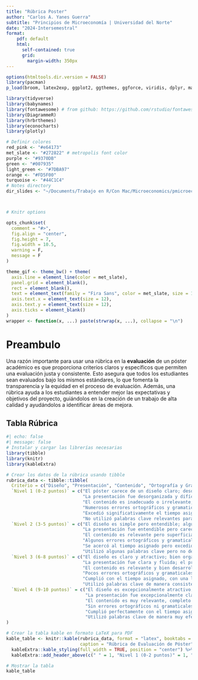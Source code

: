 ```yaml
---
title: "Rúbrica Poster"
author: "Carlos A. Yanes Guerra"
subtitle: "Principios de Microeconomía | Universidad del Norte"
date: "2024-Intersemestral"
format:
    pdf: default
    html: 
      self-contained: true
      grid: 
        margin-width: 350px
---
```


```r
options(htmltools.dir.version = FALSE)
library(pacman)
p_load(broom, latex2exp, ggplot2, ggthemes, ggforce, viridis, dplyr, magrittr, knitr, parallel, gapminder, flextable)

library(tidyverse)
library(babynames)
library(fontawesome) # from github: https://github.com/rstudio/fontawesome
library(DiagrammeR)
library(hrbrthemes)
library(econocharts)
library(plotly)

# Definir colores
red_pink <- "#e64173"
met_slate <- "#272822" # metropolis font color 
purple <- "#9370DB"
green <- "#007935"
light_green <- "#7DBA97"
orange <- "#FD5F00"
turquoise <- "#44C1C4"
# Notes directory
dir_slides <- "~/Documents/Trabajo en R/Con Mac/Microeconomics/pmicroeconomics/Files/Clase 1/"



# Knitr options

opts_chunk$set(
  comment = "#>",
  fig.align = "center",
  fig.height = 7,
  fig.width = 10.5,
  warning = F,
  message = F
)

theme_gif <- theme_bw() + theme(
  axis.line = element_line(color = met_slate),
  panel.grid = element_blank(),
  rect = element_blank(),
  text = element_text(family = "Fira Sans", color = met_slate, size = 17),
  axis.text.x = element_text(size = 12),
  axis.text.y = element_text(size = 12),
  axis.ticks = element_blank()
)
wrapper <- function(x, ...) paste(strwrap(x, ...), collapse = "\n")
```

# Preambulo
Una razón importante para usar una rúbrica en la **evaluación** de un póster académico es que proporciona criterios claros y específicos que permiten una evaluación justa y consistente. Esto asegura que todos los estudiantes sean evaluados bajo los mismos estándares, lo que fomenta la transparencia y la equidad en el proceso de evaluación. Además, una rúbrica ayuda a los estudiantes a entender mejor las expectativas y objetivos del proyecto, guiándolos en la creación de un trabajo de alta calidad y ayudándolos a identificar áreas de mejora.

## Tabla Rúbrica

```r
#| echo: false
#| message: false
# Instalar y cargar las librerías necesarias
library(tibble)
library(knitr)
library(kableExtra)

# Crear los datos de la rúbrica usando tibble
rubrica_data <- tibble::tibble(
  Criterio = c("Diseño", "Presentación", "Contenido", "Ortografía y Gramática", "Manejo del Tiempo", "Uso de Palabras Clave"),
  `Nivel 1 (0-2 puntos)` = c("El póster carece de un diseño claro; desorganizado y difícil de leer.",
                             "La presentación fue desorganizada y difícil de seguir; falta de confianza.",
                             "El contenido es inadecuado o irrelevante; falta de profundidad en el tema.",
                             "Numerosos errores ortográficos y gramaticales que afectan la comprensión.",
                             "Excedió significativamente el tiempo asignado o fue muy breve.",
                             "No utilizó palabras clave relevantes para el tema."),
  `Nivel 2 (3-5 puntos)` = c("El diseño es simple pero entendible; algunos elementos desorganizados.",
                             "La presentación fue entendible pero careció de fluidez; algo de nerviosismo.",
                             "El contenido es relevante pero superficial; algunos conceptos importantes no están cubiertos.",
                             "Algunos errores ortográficos y gramaticales pero no afectan significativamente la comprensión.",
                             "Se acercó al tiempo asignado pero excedió ligeramente o fue un poco breve.",
                             "Utilizó algunas palabras clave pero no de manera consistente."),
  `Nivel 3 (6-8 puntos)` = c("El diseño es claro y atractivo; bien organizado con algunos elementos creativos.",
                             "La presentación fue clara y fluida; el presentador mostró confianza.",
                             "El contenido es relevante y bien desarrollado; cubre la mayoría de los conceptos importantes.",
                             "Pocos errores ortográficos y gramaticales; la comprensión no se ve afectada.",
                             "Cumplió con el tiempo asignado, con una ligera desviación.",
                             "Utilizó palabras clave de manera consistente y adecuada."),
  `Nivel 4 (9-10 puntos)` = c("El diseño es excepcionalmente atractivo, bien organizado y muy creativo.",
                              "La presentación fue excepcionalmente clara, fluida y profesional; el presentador mostró gran confianza.",
                              "El contenido es muy relevante, completo y bien desarrollado; cubre todos los conceptos importantes con profundidad.",
                              "Sin errores ortográficos ni gramaticales; excelente uso del lenguaje.",
                              "Cumplió perfectamente con el tiempo asignado.",
                              "Utilizó palabras clave de manera muy efectiva, mejorando la comprensión del tema.")
)

# Crear la tabla kable en formato LaTeX para PDF
kable_table <- knitr::kable(rubrica_data, format = "latex", booktabs = TRUE, 
                            caption = "Rúbrica de Evaluación de Póster") %>%
  kableExtra::kable_styling(full_width = TRUE, position = "center") %>%
  kableExtra::add_header_above(c(" " = 1, "Nivel 1 (0-2 puntos)" = 1, "Nivel 2 (3-5 puntos)" = 1, "Nivel 3 (6-8 puntos)" = 1, "Nivel 4 (9-10 puntos)" = 1))

# Mostrar la tabla
kable_table
```
